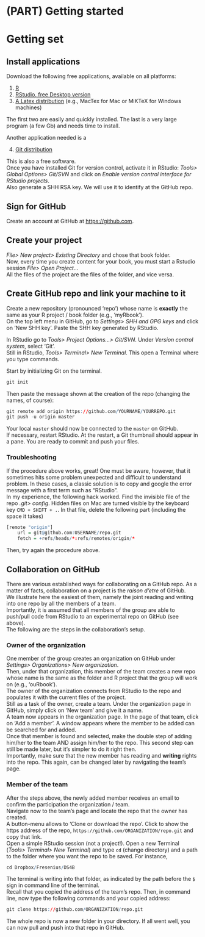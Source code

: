 # (PART) Getting started {-}


# Getting set {#getset}



## Install applications

Download the following free applications, available on all platforms:

  1. [R](https://cran.uni-muenster.de/) 
  2. [RStudio, free Desktop version](https://www.rstudio.com/products/rstudio/download/#download)
  3. [A Latex distribution](https://www.latex-project.org/get/) (e.g., MacTex for Mac or MiKTeX for Windows machines) 

The first two are easily and quickly installed. The last is a very large program (a few Gb) and needs time to install.  

Another application needed is a 

  4. [Git distribution](https://git-scm.com/downloads)

This is also a free software.  
Once you have installed Git for version control, activate it in RStudio: _Tools> Global Options> Git/SVN_ and click on _Enable version control interface for RStudio projects_.  
Also generate a SHH RSA key. We will use it to identify at the GitHub repo.

## Sign for GitHub

Create an account at GitHub at [https://github.com](https://github.com/join).



## Create your project

_File> New project> Existing Directory_ and chose that book folder.  
Now, every time you create content for your book, you must start a Rstudio session _File> Open Project..._  
All the files of the project are the files of the folder, and vice versa.



## Create GitHub repo and link your machine to it 

Create a new repository (pronounced 'repo') whose name is **exactly** the same as your R project / book folder (e.g., 'myRbook').   
On the top left menu in GitHub, go to _Settings> SHH and GPG keys_ and click on 'New SHH key'. Paste the SHH key generated by RStudio.

In RStudio go to _Tools> Project Options...> Git/SVN_. Under _Version control system_, select 'Git'.    
Still in RStudio, _Tools> Terminal> New Terminal_. This open a Terminal where you type commands. 

Start by initializing Git on the terminal.
```r
git init
```

Then paste the message shown at the creation of the repo (changing the names, of course):

```r
git remote add origin https://github.com/YOURNAME/YOURREPO.git
git push -u origin master
```

Your local `master` should now be connected to the `master` on GitHub.  
If necessary, restart RStudio. At the restart, a Git thumbnail should appear in a pane. You are ready to commit and push your files.


### Troubleshooting

If the procedure above works, great! One must be aware, however, that it sometimes hits some problem unexpected and difficult to understand problem. In these cases, a classic solution is to copy and google the error message with a first term such as "RStudio".  
In my experience, the following hack worked. Find the invisible file of the repo _.git> config_. Hidden files on Mac are turned visible by the keyboard key `CMD + SHIFT + .`. In that file, delete the following part (including the space it takes) 

```r
[remote "origin"]
	url = git@github.com:USERNAME/repo.git
	fetch = +refs/heads/*:refs/remotes/origin/*
```

Then, try again the procedure above.


## Collaboration on GitHub

There are various established ways for collaborating on a GitHub repo. As a matter of facts, collaboration on a project is the _raison d'etre_ of GitHub.  
We illustrate here the easiest of them, namely the joint reading and writing into one repo by all the members of a team.   
Importantly, it is assumed that all members of the group are able to push/pull code from RStudio to an experimental repo on GitHub (see above).   
The following are the steps in the collaboration's setup.  

### Owner of the organization

One member of the group creates an organization on GitHub under _Settings> Organizations> New organization_.  
Then, under that organization, this member of the team creates a new repo whose name is the same as the folder and R project that the group will work on (e.g., 'ouRbook').  
The owner of the organization connects from RStudio to the repo and populates it with the current files of the project.  
Still as a task of the owner, create a team. Under the organization page in GitHub, simply click on 'New team' and give it a name.  
A team now appears in the organization page. In the page of that team, click on 'Add a member'. A window appears where the member to be added can be searched for and added.  
Once that member is found and selected, make the double step of adding him/her to the team AND assign him/her to the repo. This second step can still be made later, but it's simpler to do it right then.   
Importantly, make sure that the new member has reading and **writing** rights into the repo. This again, can be changed later by navigating the team's page.

### Member of the team

After the steps above, the newly added member receives an email to confirm the participation the organization / team.   
Navigate now to the team's page and locate the repo that the owner has created.  
A button-menu allows to 'Clone or download the repo'. Click to show the https address of the repo, `https://github.com/ORGANIZATION/repo.git` and copy that link.  
Open a simple RStudio session (not a project!). Open a new Terminal (_Tools> Terminal> New Terminal_) and type `cd` (change directory) and a path to the folder where you want the repo to be saved. For instance,

```r
cd Dropbox/Fresenius/DS4B 
```

The terminal is writing into that folder, as indicated by the path before the `$` sign in command line of the terminal.  
Recall that you copied the address of the team's repo. Then, in command line, now type the following commands and your copied address:

```r
git clone https://github.com/ORGANIZATION/repo.git 
```

The whole repo is now a new folder in your directory. If all went well, you can now pull and push into that repo in GitHub.















